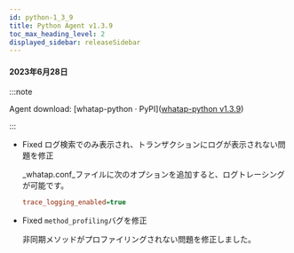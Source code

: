 ```yaml
---
id: python-1_3_9
title: Python Agent v1.3.9
toc_max_heading_level: 2
displayed_sidebar: releaseSidebar
---
```


#### 2023年6月28日

:::note

Agent download: [whatap-python · PyPI]([whatap-python v1.3.9](https://pypi.org/project/whatap-python/1.3.9/))

:::

- <Status>Fixed</Status> <UI>ログ検索</UI>でのみ表示され、トランザクションにログが表示されない問題を修正

  _whatap.conf_ファイルに次のオプションを追加すると、ログトレーシングが可能です。

  ```ini title='whtap.conf'
  trace_logging_enabled=true
  ```

- <Status>Fixed</Status> <code>method_profiling</code>バグを修正

  非同期メソッドがプロファイリングされない問題を修正しました。
